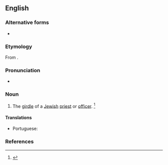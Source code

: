 {{also|åbnet}}
==English==

===Alternative forms===
* {{l|en|abanet}}

===Etymology===
From {{etyl|he|en}} {{m|he|avnet|אבנט|girdle, belt}}.

===Pronunciation===
* {{a|US}} {{IPA|/ˈæb.nət/|lang=en}}

===Noun===
{{en-noun}}

# The [[girdle]] of a [[Jewish]] [[priest]] or [[officer]]. {{defdate|First attested in the early 18<sup>th</sup> century.}}<ref>{{R:SOED5|page=6}}</ref>

====Translations====
{{trans-top|girdle of a Jewish priest or officer}}
* Portuguese: {{t|pt|abanete|m}}
{{trans-mid}}
{{trans-bottom}}

===References===
<references/>